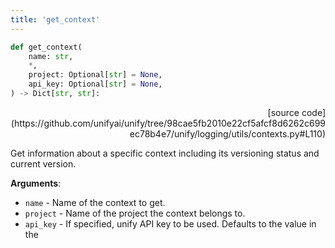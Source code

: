 ```yaml
---
title: 'get_context'
---
```


```python
def get_context(
    name: str,
    *,
    project: Optional[str] = None,
    api_key: Optional[str] = None,
) -> Dict[str, str]:
```

<p align="right">[source code](https://github.com/unifyai/unify/tree/98cae5fb2010e22cf5afcf8d6262c699ec78b4e7/unify/logging/utils/contexts.py#L110)</p>

Get information about a specific context including its versioning status and current version.

**Arguments**:

- `name` - Name of the context to get.
- `project` - Name of the project the context belongs to.
- `api_key` - If specified, unify API key to be used. Defaults to the value in the
